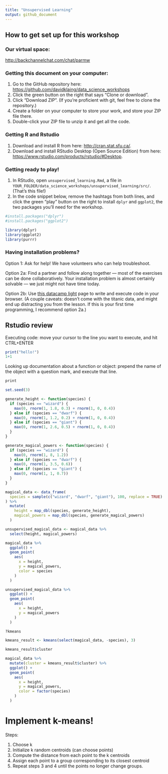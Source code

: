 ```yaml
---
title: "Unsupervised Learning"
output: github_document
---
```


## How to get set up for this workshop

### Our virtual space:

[http://backchannelchat.com/chat/parmw](http://backchannelchat.com/chat/parmw)

### Getting this document on your computer:

1. Go to the GitHub repository here: [https://github.com/davidklaing/data_science_workshops](https://github.com/davidklaing/data_science_workshops)
2. Click the green button on the right that says "Clone or download".
3. Click "Download ZIP". (If you're proficient with git, feel free to clone the repository.)
4. Create a folder on your computer to store your work, and store your ZIP file there.
5. Double-click your ZIP file to unzip it and get all the code.

### Getting R and Rstudio

1. Download and install R from here: [http://cran.stat.sfu.ca/](http://cran.stat.sfu.ca/).
2. Download and install RStudio Desktop (Open Source Edition) from here: [https://www.rstudio.com/products/rstudio/#Desktop](https://www.rstudio.com/products/rstudio/#Desktop).

### Getting ready to play!

1. In RStudio, open `unsupervised_learning.Rmd`, a file in `YOUR_FOLDER/data_science_workshops/unsupervised_learning/src/`. (That's this file!)
2. In the code snippet below, remove the hashtags from both lines, and click the green "play" button on the right to install `dplyr` and `ggplot2`, the two packages you'll need for the workshop.

```r
#install.packages("dplyr")
#install.packages("ggplot2")

library(dplyr)
library(ggplot2)
library(purrr)
```

### Having installation problems?

Option 1: Ask for help! We have volunteers who can help troubleshoot.

Option 2a: Find a partner and follow along together — most of the exercises can be done collaboratively. Your installation problem is almost certainly solvable — we just might not have time today.

Option 2b: Use [this datacamp light](https://cdn.datacamp.com/dcl/standalone-example.html) page to write and execute code in your browser. (A couple caveats: doesn't come with the titanic data, and might end up distracting you from the lesson. If this is your first time programming, I recommend option 2a.)

## Rstudio review

Executing code: move your cursor to the line you want to execute, and hit CTRL+ENTER

```r
print("hello!")
1+1
```

Looking up documentation about a function or object: prepend the name of the object with a question mark, and execute that line.

```r
print
```

```r
set.seed(3)

generate_height <- function(species) {
  if (species == "wizard") {
    max(0, rnorm(1, 1.8, 0.3) + rnorm(1, 0, 0.4))
  } else if (species == "dwarf") {
    max(0, rnorm(1, 1.2, 0.2) + rnorm(1, 0, 0.4))
  } else if (species == "giant") {
    max(0, rnorm(1, 2.6, 0.5) + rnorm(1, 0, 0.4))
  }
}

generate_magical_powers <- function(species) {
  if (species == "wizard") {
    max(0, rnorm(1, 8, 1.2))
  } else if (species == "dwarf") {
    max(0, rnorm(1, 3.5, 0.6))
  } else if (species == "giant") {
    max(0, rnorm(1, 1, 0.7))
  }
}

magical_data <- data_frame(
  species = sample(c("wizard", "dwarf", "giant"), 100, replace = TRUE)
) %>% 
  mutate(
    height = map_dbl(species, generate_height),
    magical_powers = map_dbl(species, generate_magical_powers)
  )

unsupervised_magical_data <- magical_data %>% 
  select(height, magical_powers)

magical_data %>% 
  ggplot() +
  geom_point(
    aes(
      x = height,
      y = magical_powers,
      color = species
    )
  )

unsupervised_magical_data %>% 
  ggplot() +
  geom_point(
    aes(
      x = height,
      y = magical_powers
    )
  )
```

```r
?kmeans

kmeans_result <- kmeans(select(magical_data, -species), 3)

kmeans_result$cluster

magical_data %>% 
  mutate(cluster = kmeans_result$cluster) %>% 
  ggplot() +
  geom_point(
    aes(
      x = height,
      y = magical_powers,
      color = factor(species)
    )
  )
```

# Implement k-means!

Steps:

1. Choose k
2. Initialize k random centroids (can choose points)
3. Compute the distance from each point to the k centroids
4. Assign each point to a group corresponding to its closest centroid
5. Repeat steps 3 and 4 until the points no longer change groups.
